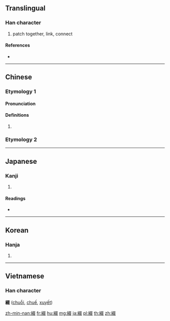 {{character info/new}}
{{also|缀}}
==Translingual==

===Han character===
{{Han char|rn=120|rad=糸|as=08|sn=14|four=27947|canj=VFEEE|ids=⿰糸叕}}

# patch together, link, connect

====References====
* {{Han ref|kx=0928.030|dkj=27579|dj=1365.030|hdz=53422.010|uh=7DB4|ud=32180|bh=BAF3|bd=47859}}

----

==Chinese==

===Etymology 1===
{{zh-forms|s=缀}}

====Pronunciation====
{{zh-pron
|m=zhuì
|c=zeoi3,zeoi6
|h=pfs=
|md=
|mn=qz,tw,zz:chòe/kh,qz,zz:tòe/tp,xm,zz:tè/qz:tèr
|mn_note=chòe/tòe(Quanzhou) - literary; tòe/tè/tèr - vernacular
|w=
|mc=y
|oc=y
|cat=
}}

====Definitions====
{{zh-hanzi}}

# {{rfdef|lang=zh}}

===Etymology 2===
{{zh-see|輟|v}}

----

==Japanese==

===Kanji===
{{ja-kanji|grade=|rs=糸08}}

# {{defn|lang=ja|sort=糸08}}

====Readings====
* {{ja-readings|on=[[てい]] (tei), [[てつ]] (tetsu)|kun=[[つづる]] (tsuzuru), [[とじる]] (tojiru), [[つづり]] (tsuzuri)|nanori=}}

----

==Korean==

===Hanja===
{{ko-hanja|hangeul=[[철]], [[체]]|eumhun=|rv=cheol, che|mr=ch'ŏl, ch'e|y=chel, chey}}

# {{defn|lang=ko|sort=糸08}}

----

==Vietnamese==

===Han character===
'''綴''' ([[chuỗi]], [[chuế]], [[xuyết]])

[[zh-min-nan:綴]]
[[fr:綴]]
[[hu:綴]]
[[mg:綴]]
[[ja:綴]]
[[pl:綴]]
[[th:綴]]
[[zh:綴]]